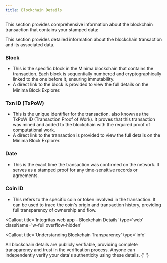 ```yaml
---
title: Blockchain Details
---
```


This section provides comprehensive information about the blockchain transaction that contains your stamped data:

This section provides detailed information about the blockchain transaction and its associated data.

### Block

- This is the specific block in the Minima blockchain that contains the transaction. Each block is sequentially numbered and cryptographically linked to the one before it, ensuring immutability.
- A direct link to the block is provided to view the full details on the Minima Block Explorer.

### Txn ID (TxPoW)

- This is the unique identifier for the transaction, also known as the TxPoW ID (Transaction Proof of Work). It proves that this transaction was mined and added to the blockchain with the required proof of computational work.
- A direct link to the transaction is provided to view the full details on the Minima Block Explorer.

### Date

- This is the exact time the transaction was confirmed on the network. It serves as a stamped proof for any time-sensitive records or agreements.

### Coin ID

- This refers to the specific coin or token involved in the transaction. It can be used to trace the coin's origin and transaction history, providing full transparency of ownership and flow.

<Callout
  title='Integritas web app - Blockchain Details'
  type='web'
  className='w-full overflow-hidden'
>
  <ImageZoom
    width={380}
    height={200}
    alt='Integritas web app - blockchain details'
    src='/guide-web/blockchain-details.png'
    className='w-full h-auto object-contain'
  />
</Callout>

<Callout
  title='Understanding Blockchain Transparency'
  type='info'
>
  All blockchain details are publicly verifiable, providing complete
  transparency and trust in the verification process. Anyone can independently
  verify your data's authenticity using these details.
</Callout>{' '}
